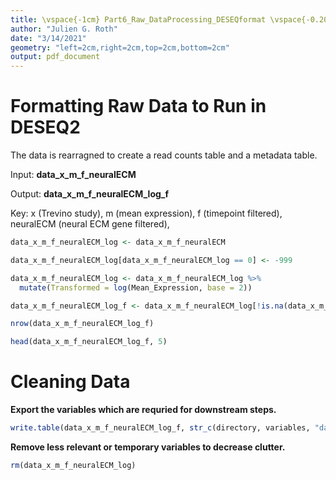 ---
title: \vspace{-1cm} Part6_Raw_DataProcessing_DESEQformat \vspace{-0.20cm}
author: "Julien G. Roth"
date: "3/14/2021"
geometry: "left=2cm,right=2cm,top=2cm,bottom=2cm"
output: pdf_document
---

# Formatting Raw Data to Run in DESEQ2 #

The data is rearragned to create a read counts table and a metadata table.

Input: **data_x_m_f_neuralECM**

Output: **data_x_m_f_neuralECM_log_f**

Key: x (Trevino study), m (mean expression), f (timepoint filtered), neuralECM (neural ECM gene filtered), 

```{r, tidy=TRUE, message=FALSE, warning=FALSE}

data_x_m_f_neuralECM_log <- data_x_m_f_neuralECM

data_x_m_f_neuralECM_log[data_x_m_f_neuralECM_log == 0] <- -999

data_x_m_f_neuralECM_log <- data_x_m_f_neuralECM_log %>% 
  mutate(Transformed = log(Mean_Expression, base = 2))

data_x_m_f_neuralECM_log_f <- data_x_m_f_neuralECM_log[!is.na(data_x_m_f_neuralECM_log$Transformed),]
```

```{r, tidy=TRUE}

nrow(data_x_m_f_neuralECM_log_f)
```

```{r, tidy=TRUE}

head(data_x_m_f_neuralECM_log_f, 5)
```


\pagebreak


# Cleaning Data #

**Export the variables which are requried for downstream steps.**

```{r, tidy=TRUE}

write.table(data_x_m_f_neuralECM_log_f, str_c(directory, variables, "data_x_m_f_neuralECM_log_f.csv"), sep = ',', row.names = FALSE)
```

**Remove less relevant or temporary variables to decrease clutter.**

```{r, tidy=TRUE}

rm(data_x_m_f_neuralECM_log)
```